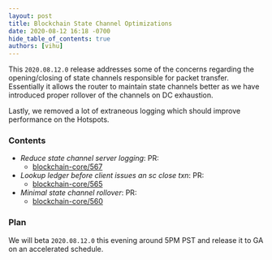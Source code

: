 ```yaml
---
layout: post
title: Blockchain State Channel Optimizations
date: 2020-08-12 16:18 -0700
hide_table_of_contents: true
authors: [vihu]
---
```


This `2020.08.12.0` release addresses some of the concerns regarding the opening/closing of state
channels responsible for packet transfer. Essentially it allows the router to maintain state
channels better as we have introduced proper rollover of the channels on DC exhaustion.

<!--truncate-->

Lastly, we removed a lot of extraneous logging which should improve performance on the Hotspots.

### Contents

- _Reduce state channel server logging_: PR:
  - [blockchain-core/567](https://github.com/helium/blockchain-core/pull/567)
- _Lookup ledger before client issues an sc close txn_: PR:
  - [blockchain-core/565](https://github.com/helium/blockchain-core/pull/565)
- _Minimal state channel rollover_: PR:
  - [blockchain-core/560](https://github.com/helium/blockchain-core/pull/560)

### Plan

We will beta `2020.08.12.0` this evening around 5PM PST and release it to GA on an accelerated
schedule.
